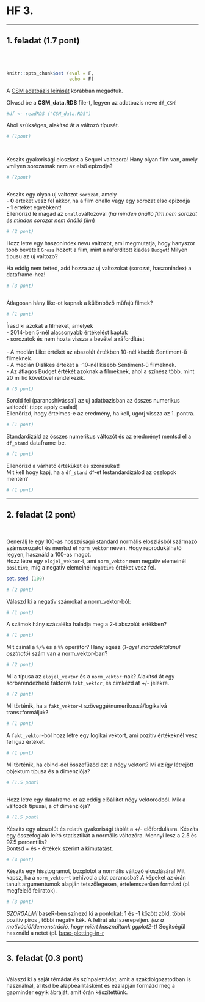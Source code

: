 # HF 3.

<hr class="border">
## 1. feladat (1.7 pont) 

<br>
<br>

```r
knitr::opts_chunk$set (eval = F,
                       echo = F)
```

A [CSM adatbázis leírását](#csm) korábban megadtuk.
<br>


Olvasd be a **CSM_data.RDS** file-t, legyen az adatbazis neve `df_CSM`!

```r
#df <- readRDS ("CSM_data.RDS")

```
Ahol szükséges, alakítsd át a változó típusát.

```r
# (1pont)
 
  
```

Keszits gyakorisági eloszlast a Sequel valtozora!
Hany olyan film van, amely vmilyen sorozatnak nem az első epizodja?


```r
# (2pont)  



```
  
Keszits egy olyan uj valtozot `sorozat`, amely </br>
  -  **0** erteket vesz fel akkor, ha a film onallo vagy egy sorozat elso epizodja  </br>
  -  **1** erteket egyebkent!  </br>
Ellenőrizd le magad az `onallo`változóval (*ha minden önálló film nem sorozat és minden sorozat nem önálló film*)

```r
# (2 pont)

```

Hozz letre egy haszonindex nevu valtozot, ami megmutatja, hogy hanyszor tobb bevetelt `Gross` hozott a film, mint a raforditott kiadas `Budget`! Milyen tipusu az uj valtozo?

Ha eddig nem tetted, add hozza az uj valtozokat (sorozat, haszonindex) a dataframe-hez!

```r
# (3 pont)  



```
Átlagosan hány like-ot kapnak a különböző műfajú filmek?
</br>
```r
# (1 pont)  


```
Írasd ki azokat a filmeket, amelyek </br>
- 2014-ben 5-nél alacsonyabb értékelést kaptak  </br>
- sorozatok és nem hozta vissza a bevétel a ráfordítást  </br>
 </br>
- A medián Like értékét az abszolút értékben 10-nél kisebb Sentiment-ű filmeknek.  </br>
- A medián Dislikes értékét a -10-nél kisebb Sentiment-ű filmeknek.  </br>
- Az átlagos Budget értékét azoknak a filmeknek, ahol a színész több, mint 20 millió követővel rendelkezik. </br>
```r
# (5 pont)  


```

Sorold fel (parancshívással) az uj adatbazisban az összes numerikus valtozót! (tipp: apply csalad) 
</br> Ellenőrizd, hogy értelmes-e az eredmény, ha kell, ugorj vissza az 1. pontra.
```r
# (1 pont)  


```

Standardizáld az összes numerikus változót és az eredményt mentsd el a `df_stand` dataframe-be.

```r
# (1 pont)  


```

Ellenőrizd a várható értéküket és szórásukat! </br>
Mit kell hogy kapj, ha a `df_stand` df-et lestandardizálod az oszlopok mentén?

```r
# (1 pont)  


```

<hr class="border">

## 2. feladat (2 pont)

</br>

Generálj le egy 100-as hosszúságú standard normális eloszlásból származó számsorozatot és mentsd el `norm_vektor` néven. Hogy reprodukálható legyen, használd a 100-as magot. </br>
Hozz létre egy `elojel_vektor`-t, ami `norm_vektor` nem negatív elemeinél `positive`, míg a negatív elemeinél `negative` értéket vesz fel.

```r

set.seed (100)

# (2 pont)

```
Válaszd ki a negatív számokat a norm_vektor-ból:
```r

# (1 pont)

```
A számok hány százaléka haladja meg a 2-t abszolút értékben?
```r

# (1 pont)


```
Mit csinál a `%/%` és a `%%` operátor?
Hány egész (*1-gyel maradéktalanul osztható*) szám van a norm_vektor-ban?
```r

# (2 pont)


```
Mi a típusa az `elojel_vektor` és a `norm_vektor`-nak? Alakítsd át egy sorbarendezhető faktorrá `fakt_vektor`, és cimkézd át +/- jelekre. </br>

```r

# (2 pont)


```
Mi történik, ha a `fakt_vektor`-t szöveggé/numerikussá/logikaivá transzformáljuk? </br>

```r

# (1 pont)


```
A `fakt_vektor`-ból hozz létre egy logikai vektort, ami pozitív értékeknél vesz fel igaz értéket. </br>
```r

# (1 pont)


```


Mi történik, ha cbind-del összefűzöd ezt a négy vektort? Mi az így létrejött objektum típusa és a dimenziója? </br>
```r

# (1.5 pont)



```
Hozz létre egy dataframe-et az eddig előállítot négy vektorodból. Mik a változók típusai, a df dimenziója? </br>
```r

# (1.5 pont)


```
Készíts egy abszolút és relatív gyakorisági táblát a +/- előfordulásra.
Készíts egy összefoglaló leíró statisztikát a normális változóra. Mennyi lesz a 2.5 és 97.5 percentilis?</br>
Bontsd + és - értékek szerint a kimutatást. </br>

```r

# (4 pont)


```
Készíts egy hisztogramot, boxplotot a normális változó eloszlására! 
Mit kapsz, ha a `norm_vektor`-t behívod a plot parancsba? A képeket az órán tanult argumentumok alapján tetszőlegesen, értelemszerűen formázd (pl. megfelelő feliratok).

```r

# (3 pont)


```
*SZORGALMI* baseR-ben színezd ki a pontokat: 1 és -1 között zöld, többi pozitív piros , többi negatív kék. A felirat alul szerepeljen. *(ez a motíváció/demonstráció, hogy miért használtunk ggplot2-t)* Segítségül használd a netet (pl. [base-plotting-in-r](https://towardsdatascience.com/base-plotting-in-r-eb365da06b22)


<hr class="border">
## 3. feladat (0.3 pont)

</br>
Válaszd ki a saját témádat és színpalettádat, amit a szakdolgozatodban is használnál, állítsd be alapbeállításként és ezalapján formázd meg a gapminder egyik ábráját, amit órán készítettünk.
